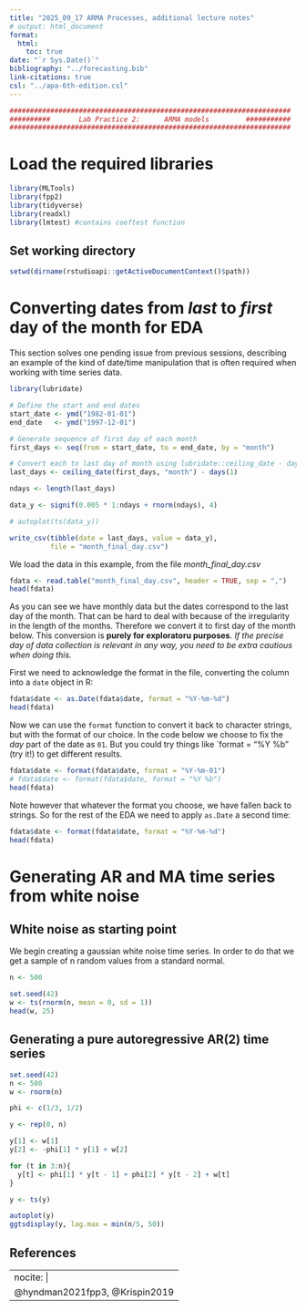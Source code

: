 ```yaml
---
title: "2025_09_17 ARMA Processes, additional lecture notes"
# output: html_document
format:
  html:
    toc: true
date: "`r Sys.Date()`"
bibliography: "../forecasting.bib"
link-citations: true 
csl: "../apa-6th-edition.csl"
---
```



```r
#####################################################################
##########       Lab Practice 2:      ARMA models         ###########
#####################################################################
```


# Load the required libraries 


```r
library(MLTools)
library(fpp2)
library(tidyverse)
library(readxl)
library(lmtest) #contains coeftest function
```

## Set working directory


```r
setwd(dirname(rstudioapi::getActiveDocumentContext()$path))
```

# Converting dates from *last* to *first* day of the month for EDA

This section solves one pending issue from previous sessions, describing an example of the kind of date/time manipulation that is often required when working with time series data. 


```r
library(lubridate)

# Define the start and end dates
start_date <- ymd("1982-01-01")
end_date   <- ymd("1997-12-01")

# Generate sequence of first day of each month
first_days <- seq(from = start_date, to = end_date, by = "month")

# Convert each to last day of month using lubridate::ceiling_date - days(1)
last_days <- ceiling_date(first_days, "month") - days(1)

ndays <- length(last_days)

data_y <- signif(0.005 * 1:ndays + rnorm(ndays), 4)

# autoplot(ts(data_y))

write_csv(tibble(date = last_days, value = data_y), 
          file = "month_final_day.csv")

```

We load the data in this example, from the file *month_final_day.csv*

```r
fdata <- read.table("month_final_day.csv", header = TRUE, sep = ",")
head(fdata)
```
As you can see we have monthly data but the dates correspond to the last day of the month. That can be hard to deal with because of the irregularity in the length of the months. Therefore we convert it to first day of the month below. This conversion is **purely for exploratoru purposes**. *If the precise day of data collection is relevant in any way, you need to be extra cautious when doing this.*

First we need to acknowledge the format in the file, converting the column into a `date` object in R:

```r
fdata$date <- as.Date(fdata$date, format = "%Y-%m-%d")
head(fdata)
```

Now we can use the `format` function to convert it back to character strings, but with the format of our choice. In the code below we choose to fix the *day* part of the date as `01`. But you could try things like `format = "%Y %b" (try it!) to get different results.

```r
fdata$date <- format(fdata$date, format = "%Y-%m-01")
# fdata$date <- format(fdata$date, format = "%Y %b")
head(fdata)
```


Note however that whatever the format you choose, we have fallen back to strings. So for the rest of the EDA we need to apply `as.Date` a second time:

```r
fdata$date <- format(fdata$date, format = "%Y-%m-%d")
head(fdata)
```


# Generating AR and MA time series from white noise

## White noise as starting point

We begin creating a gaussian white noise time series. In order to do that we get a sample of n random values from a standard normal. 

```r
n <- 500

set.seed(42)
w <- ts(rnorm(n, mean = 0, sd = 1))
head(w, 25)
```

## Generating a pure autoregressive AR(2) time series

```r
set.seed(42)
n <- 500
w <- rnorm(n)

phi <- c(1/3, 1/2)

y <- rep(0, n)

y[1] <- w[1]
y[2] <- -phi[1] * y[1] + w[2]

for (t in 3:n){
  y[t] <- phi[1] * y[t - 1] + phi[2] * y[t - 2] + w[t]
}

y <- ts(y)

autoplot(y)
ggtsdisplay(y, lag.max = min(n/5, 50))
```






## References


---
nocite: |
  @hyndman2021fpp3, @Krispin2019
---


